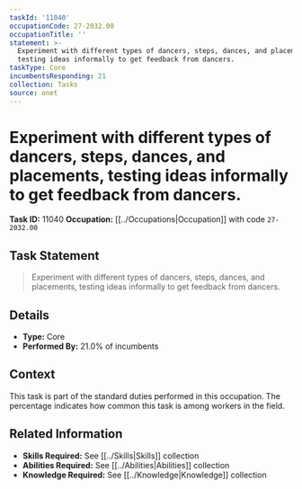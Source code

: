 ```yaml
---
taskId: '11040'
occupationCode: 27-2032.00
occupationTitle: ''
statement: >-
  Experiment with different types of dancers, steps, dances, and placements,
  testing ideas informally to get feedback from dancers.
taskType: Core
incumbentsResponding: 21
collection: Tasks
source: onet
---
```

# Experiment with different types of dancers, steps, dances, and placements, testing ideas informally to get feedback from dancers.

**Task ID:** 11040
**Occupation:** [[../Occupations|Occupation]] with code `27-2032.00`

## Task Statement

> Experiment with different types of dancers, steps, dances, and placements, testing ideas informally to get feedback from dancers.

## Details

- **Type:** Core
- **Performed By:** 21.0% of incumbents

## Context

This task is part of the standard duties performed in this occupation. The percentage indicates how common this task is among workers in the field.

## Related Information

- **Skills Required:** See [[../Skills|Skills]] collection
- **Abilities Required:** See [[../Abilities|Abilities]] collection
- **Knowledge Required:** See [[../Knowledge|Knowledge]] collection
